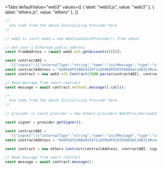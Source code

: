 
<Tabs
  defaultValue="web3"
  values={[
    { label: "web3.js", value: "web3" },
    { label: "ethers.js", value: "ethers" },
  ]}
>
<TabItem value="web3">

```js
/*
  Use code from the above Initializing Provider here
*/

// web3 is const web3 = new Web3(web3authProvider); from above.

// Get user's Ethereum public address
const fromAddress = (await web3.eth.getAccounts())[0];

const contractABI =
  '[{"inputs":[{"internalType":"string","name":"initMessage","type":"string"}],"stateMutability":"nonpayable","type":"constructor"},{"inputs":[{"internalType":"string","name":"newMessage","type":"string"}],"name":"update","outputs":[],"stateMutability":"nonpayable","type":"function"},{"inputs":[],"name":"message","outputs":[{"internalType":"string","name":"","type":"string"}],"stateMutability":"view","type":"function"}]';
const contractAddress = "0xD65AF91Bbb4334711A598dFD293596E6dc2d8313#code";
const contract = new web3.eth.Contract(JSON.parse(contractABI), contractAddress);

// Read message from smart contract
const message = await contract.methods.message().call();
```

</TabItem>
<TabItem value="ethers">

```js
/*
  Use code from the above Initializing Provider here
*/

// provider is const provider = new ethers.providers.Web3Provider(web3authProvider); from above.

const signer = provider.getSigner();

const contractABI =
  '[{"inputs":[{"internalType":"string","name":"initMessage","type":"string"}],"stateMutability":"nonpayable","type":"constructor"},{"inputs":[{"internalType":"string","name":"newMessage","type":"string"}],"name":"update","outputs":[],"stateMutability":"nonpayable","type":"function"},{"inputs":[],"name":"message","outputs":[{"internalType":"string","name":"","type":"string"}],"stateMutability":"view","type":"function"}]';
const contractAddress = "0xD65AF91Bbb4334711A598dFD293596E6dc2d8313#code";

const contract = new ethers.Contract(contractAddress, contractABI, signer);

// Read message from smart contract
const message = await contract.message();
```

</TabItem>
</Tabs>
